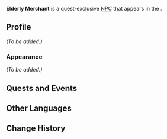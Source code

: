 {{Meta
<!-- Remove this template after adding the missing info -->
|missing_NPC_profile  = yes
<!--
|missing_NPC_idle     = yes
|missing_NPC_dialogue = yes
-->
}}
{{Character Infobox
|type             = Quest NPC
|image            = NPC Elderly Merchant.png
|realname         = <!-- Optional, if different from in-game name -->
|deceased         = <!-- Past (for deceased prior to events of the game) or free response -->
|region           = Fontaine
|location         = Natlan
|affiliation      = 
|title            = 

|ancestry         = <!-- Clan/family -->
|father           = 
|mother           = 
|spouse           = 
|sibling          = 
|child            = 
|relative         = 

|voiceEN          = 
|voiceCN          = 
|voiceJP          = 
|voiceKR          = 
}}
'''Elderly Merchant''' is a quest-exclusive [[NPC]] that appears in the {{Quest|Tracks Through the Wilderness}}.
<!--
==Location==
{{subst:#tag:gallery|
NPC Location {{subst:#titleparts:{{subst:PAGENAME}}}}.png{{subst:!}}{{subst:#titleparts:{{subst:PAGENAME}}}}'s location
NPC Location {{subst:#titleparts:{{subst:PAGENAME}}}} Context.png{{subst:!}}Additional context
}}
-->
==Profile==
<!--Detailed story/lore information goes here.-->
''(To be added.)''

===Appearance===
<!--Keep appearance section short and concise. Limit to 2 paragraphs with 3-4 sentences each.-->
''(To be added.)''

==Quests and Events==
{{Quests and Events}}
<!--
==Idle Quotes==
{{Dialogue Start}}
:{{DIcon|Idle}} {{Tx}}
::{{A|VO {{subst:#titleparts:{{subst:PAGENAME}}}} 01.ogg}} "{{Tx}}"
{{Dialogue End}}

==Dialogue==
{{Dialogue Start}}
:'''{{subst:#titleparts:{{subst:PAGENAME}}}}:''' 
:{{DIcon}}
{{Dialogue End}}

==Event Dialogue==
===Event Name===
{{Dialogue Start}}
:'''{{subst:#titleparts:{{subst:PAGENAME}}}}:'''
{{Dialogue End}}
-->
==Other Languages==
{{Other Languages|default_hidden=1
|en      = Elderly Merchant
|zhs     = 年长的行商
|zhs_rm  = Niánzhǎng de Xíngshāng
|zht     = 年長的行商
|zht_rm  = Niánzhǎng de Xíngshāng
|ja      = 年老いた行商人
|ja_rm   = Toshioita Gyōshōnin
|ko      = 나이 든 행상인
|es      = Comerciante itinerante anciano
|fr      = Marchand âgé
|ru      = Старый торговец
|th      = พ่อค้าสูงวัย
|th_rm   = 
|vi      = Thương Nhân Lớn Tuổi
|de      = Älterer Händler
|id      = Pedagang Tua
|pt      = Comerciante Idoso
|tr      = Yaşlı Tüccar
|it      = Mercante anziano
}}

==Change History==
{{Change History|5.2}}
<!--
==References==
{{Reflist}}
-->